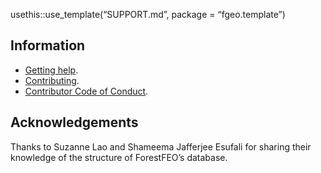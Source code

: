 usethis::use_template("SUPPORT.md", package = "fgeo.template")


## Information

* [Getting help](SUPPORT.md).
* [Contributing](CONTRIBUTING.md).
* [Contributor Code of Conduct](CODE_OF_CONDUCT.md).

## Acknowledgements

Thanks to Suzanne Lao and Shameema Jafferjee Esufali for sharing their knowledge of the structure of ForestFEO's database.
